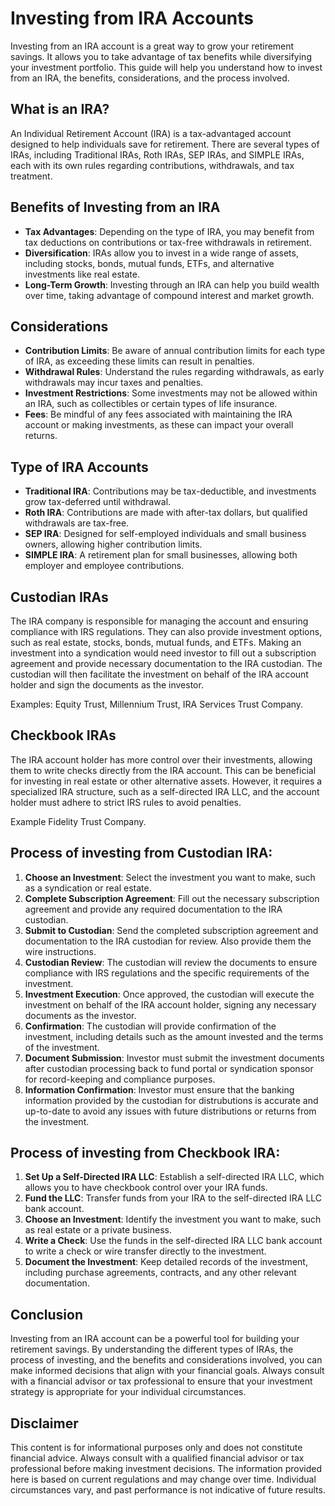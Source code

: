 # Investing from IRA Accounts

Investing from an IRA account is a great way to grow your retirement savings. It allows you to take advantage of tax benefits while diversifying your investment portfolio. This guide will help you understand how to invest from an IRA, the benefits, considerations, and the process involved.

## What is an IRA?
An Individual Retirement Account (IRA) is a tax-advantaged account designed to help individuals save for retirement. There are several types of IRAs, including Traditional IRAs, Roth IRAs, SEP IRAs, and SIMPLE IRAs, each with its own rules regarding contributions, withdrawals, and tax treatment.

## Benefits of Investing from an IRA
- **Tax Advantages**: Depending on the type of IRA, you may benefit from tax deductions on contributions or tax-free withdrawals in retirement.
- **Diversification**: IRAs allow you to invest in a wide range of assets, including stocks, bonds, mutual funds, ETFs, and alternative investments like real estate.
- **Long-Term Growth**: Investing through an IRA can help you build wealth over time, taking advantage of compound interest and market growth.

## Considerations
- **Contribution Limits**: Be aware of annual contribution limits for each type of IRA, as exceeding these limits can result in penalties.
- **Withdrawal Rules**: Understand the rules regarding withdrawals, as early withdrawals may incur taxes and penalties.
- **Investment Restrictions**: Some investments may not be allowed within an IRA, such as collectibles or certain types of life insurance.
- **Fees**: Be mindful of any fees associated with maintaining the IRA account or making investments, as these can impact your overall returns.

## Type of IRA Accounts
- **Traditional IRA**: Contributions may be tax-deductible, and investments grow tax-deferred until withdrawal.
- **Roth IRA**: Contributions are made with after-tax dollars, but qualified withdrawals are tax-free.
- **SEP IRA**: Designed for self-employed individuals and small business owners, allowing higher contribution limits.
- **SIMPLE IRA**: A retirement plan for small businesses, allowing both employer and employee contributions.

## Custodian IRAs 
The IRA company is responsible for managing the account and ensuring compliance with IRS regulations. They can also provide investment options, such as real estate, stocks, bonds, mutual funds, and ETFs.
Making an investment into a syndication would need investor to fill out a subscription agreement and provide necessary documentation to the IRA custodian. The custodian will then facilitate the investment on behalf of the IRA account holder and sign the documents as the investor.

Examples: Equity Trust, Millennium Trust, IRA Services Trust Company.

## Checkbook IRAs
The IRA account holder has more control over their investments, allowing them to write checks directly from the IRA account. This can be beneficial for investing in real estate or other alternative assets.
However, it requires a specialized IRA structure, such as a self-directed IRA LLC, and the account holder must adhere to strict IRS rules to avoid penalties.

Example Fidelity Trust Company.

## Process of investing from Custodian IRA:
1. **Choose an Investment**: Select the investment you want to make, such as a syndication or real estate.
2. **Complete Subscription Agreement**: Fill out the necessary subscription agreement and provide any required documentation to the IRA custodian.
3. **Submit to Custodian**: Send the completed subscription agreement and documentation to the IRA custodian for review. Also provide them the wire instructions.
4. **Custodian Review**: The custodian will review the documents to ensure compliance with IRS regulations and the specific requirements of the investment.
5. **Investment Execution**: Once approved, the custodian will execute the investment on behalf of the IRA account holder, signing any necessary documents as the investor.
6. **Confirmation**: The custodian will provide confirmation of the investment, including details such as the amount invested and the terms of the investment.
7. **Document Submission**: Investor must submit the investment documents after custodian processing back to fund portal or syndication sponsor for record-keeping and compliance purposes.
8. **Information Confirmation**: Investor must ensure that the banking information provided by the custodian for distrubutions is accurate and up-to-date to avoid any issues with future distributions or returns from the investment.

## Process of investing from Checkbook IRA:
1. **Set Up a Self-Directed IRA LLC**: Establish a self-directed IRA LLC, which allows you to have checkbook control over your IRA funds.
2. **Fund the LLC**: Transfer funds from your IRA to the self-directed IRA LLC bank account.
3. **Choose an Investment**: Identify the investment you want to make, such as real estate or a private business.
4. **Write a Check**: Use the funds in the self-directed IRA LLC bank account to write a check or wire transfer directly to the investment.
5. **Document the Investment**: Keep detailed records of the investment, including purchase agreements, contracts, and any other relevant documentation.

## Conclusion
Investing from an IRA account can be a powerful tool for building your retirement savings. By understanding the different types of IRAs, the process of investing, and the benefits and considerations involved, you can make informed decisions that align with your financial goals. Always consult with a financial advisor or tax professional to ensure that your investment strategy is appropriate for your individual circumstances.

## Disclaimer
This content is for informational purposes only and does not constitute financial advice. Always consult with a qualified financial advisor or tax professional before making investment decisions. The information provided here is based on current regulations and may change over time. Individual circumstances vary, and past performance is not indicative of future results.